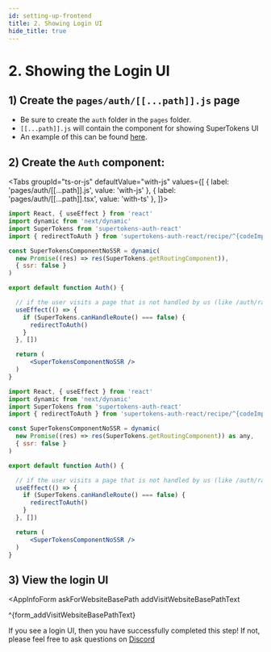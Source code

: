 ```yaml
---
id: setting-up-frontend
title: 2. Showing Login UI
hide_title: true
---
```


<!-- COPY DOCS -->
<!-- ./thirdpartyemailpassword/nextjs/setting-up-frontend.mdx -->


# 2. Showing the Login UI

## 1) Create the `pages/auth/[[...path]].js` page
- Be sure to create the `auth` folder in the `pages` folder.
- `[[...path]].js` will contain the component for showing SuperTokens UI
- An example of this can be found [here](https://github.com/supertokens/next.js/blob/canary/examples/with-supertokens/pages/auth/%5B%5B...path%5D%5D.js).

## 2) Create the `Auth` component:

<Tabs
groupId="ts-or-js"
defaultValue="with-js"
values={[
{ label: 'pages/auth/[[...path]].js', value: 'with-js' },
{ label: 'pages/auth/[[...path]].tsx', value: 'with-ts' },
]}>

<TabItem value="with-js">

```jsx
import React, { useEffect } from 'react'
import dynamic from 'next/dynamic'
import SuperTokens from 'supertokens-auth-react'
import { redirectToAuth } from 'supertokens-auth-react/recipe/^{codeImportRecipeName}'

const SuperTokensComponentNoSSR = dynamic(
  new Promise((res) => res(SuperTokens.getRoutingComponent)),
  { ssr: false }
)

export default function Auth() {

  // if the user visits a page that is not handled by us (like /auth/random), then we redirect them back to the auth page.
  useEffect(() => {
    if (SuperTokens.canHandleRoute() === false) {
      redirectToAuth()
    }
  }, [])

  return (
      <SuperTokensComponentNoSSR />
  )
}
```
</TabItem>

<TabItem value="with-ts">

```jsx
import React, { useEffect } from 'react'
import dynamic from 'next/dynamic'
import SuperTokens from 'supertokens-auth-react'
import { redirectToAuth } from 'supertokens-auth-react/recipe/^{codeImportRecipeName}'

const SuperTokensComponentNoSSR = dynamic(
  new Promise((res) => res(SuperTokens.getRoutingComponent)) as any,
  { ssr: false }
)

export default function Auth() {

  // if the user visits a page that is not handled by us (like /auth/random), then we redirect them back to the auth page.
  useEffect(() => {
    if (SuperTokens.canHandleRoute() === false) {
      redirectToAuth()
    }
  }, [])

  return (
      <SuperTokensComponentNoSSR />
  )
}
```
</TabItem>
</Tabs>


## 3) View the login UI

<AppInfoForm
    askForWebsiteBasePath
    addVisitWebsiteBasePathText
>

^{form_addVisitWebsiteBasePathText}

If you see a login UI, then you have successfully completed this step! If not, please feel free to ask questions on [Discord](https://supertokens.io/discord)

</AppInfoForm>
